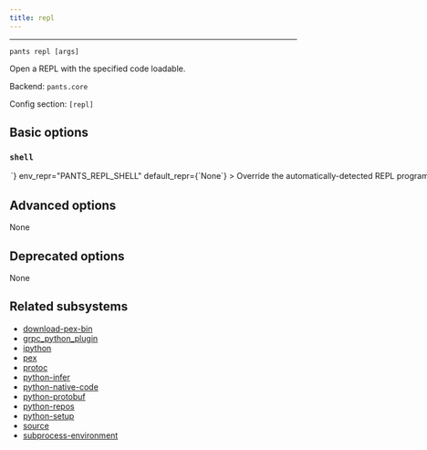 ```yaml
---
title: repl
---
```



---

```
pants repl [args]
```

Open a REPL with the specified code loadable.

Backend: <span className="color--primary">`pants.core`</span>

Config section: <span className="color--primary">`[repl]`</span>

<span className={styles.options}>

## Basic options

### `shell`

<Option
  cli_repr={`--repl-shell=<str>`}
  env_repr="PANTS_REPL_SHELL"
  default_repr={`None`}
>

Override the automatically-detected REPL program for the target(s) specified.

</Option>

## Advanced options

None

## Deprecated options

None

## Related subsystems

- [download-pex-bin](../subsystems/download-pex-bin.mdx)
- [grpc_python_plugin](../subsystems/grpc_python_plugin.mdx)
- [ipython](../subsystems/ipython.mdx)
- [pex](../subsystems/pex.mdx)
- [protoc](../subsystems/protoc.mdx)
- [python-infer](../subsystems/python-infer.mdx)
- [python-native-code](../subsystems/python-native-code.mdx)
- [python-protobuf](../subsystems/python-protobuf.mdx)
- [python-repos](../subsystems/python-repos.mdx)
- [python-setup](../subsystems/python-setup.mdx)
- [source](../subsystems/source.mdx)
- [subprocess-environment](../subsystems/subprocess-environment.mdx)

</span>
